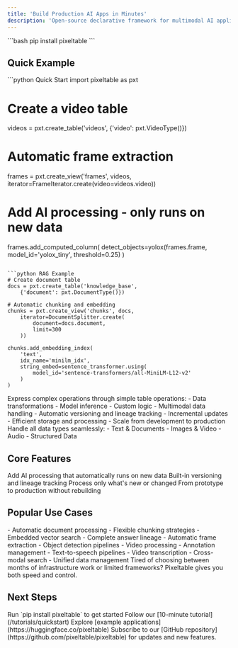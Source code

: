 ```yaml
---
title: 'Build Production AI Apps in Minutes'
description: 'Open-source declarative framework for multimodal AI applications'
---
```


<Tooltip >
  ```bash
  pip install pixeltable      
  ```
</Tooltip>

## Quick Example

<CodeGroup>
```python Quick Start
import pixeltable as pxt

# Create a video table
videos = pxt.create_table('videos', {'video': pxt.VideoType()})

# Automatic frame extraction
frames = pxt.create_view('frames', videos, 
    iterator=FrameIterator.create(video=videos.video))

# Add AI processing - only runs on new data
frames.add_computed_column(
    detect_objects=yolox(frames.frame, 
    model_id='yolox_tiny', 
    threshold=0.25)
)
```

```python RAG Example
# Create document table
docs = pxt.create_table('knowledge_base', 
    {'document': pxt.DocumentType()})

# Automatic chunking and embedding
chunks = pxt.create_view('chunks', docs,
    iterator=DocumentSplitter.create(
        document=docs.document,
        limit=300
    ))

chunks.add_embedding_index(
    'text',
    idx_name='minilm_idx',
    string_embed=sentence_transformer.using(
        model_id='sentence-transformers/all-MiniLM-L12-v2'
    )
)
```
</CodeGroup>

<AccordionGroup>
  <Accordion icon="sparkles" title="Declarative AI Workflows">
    Express complex operations through simple table operations:
    - Data transformations
    - Model inference
    - Custom logic
    - Multimodal data handling
  </Accordion>

  <Accordion icon="rocket" title="Built for Production">
    - Automatic versioning and lineage tracking
    - Incremental updates
    - Efficient storage and processing
    - Scale from development to production
  </Accordion>

  <Accordion icon="cube" title="Multimodal Support">
    Handle all data types seamlessly:
    - Text & Documents
    - Images & Video
    - Audio
    - Structured Data
  </Accordion>
</AccordionGroup>

## Core Features

<CardGroup cols={2}>
  <Card title="Computed Columns" icon="function">
    Add AI processing that automatically runs on new data
  </Card>
  <Card title="Versioning" icon="code-branch">
    Built-in versioning and lineage tracking
  </Card>
  <Card title="Incremental Updates" icon="arrows-rotate">
    Process only what's new or changed
  </Card>
  <Card title="Production Ready" icon="rocket">
    From prototype to production without rebuilding
  </Card>
</CardGroup>

## Popular Use Cases

<Tabs>
  <Tab title="RAG Systems">
    <Frame>
      - Automatic document processing
      - Flexible chunking strategies
      - Embedded vector search
      - Complete answer lineage
    </Frame>
  </Tab>
  <Tab title="Computer Vision">
    <Frame>
      - Automatic frame extraction
      - Object detection pipelines
      - Video processing
      - Annotation management
    </Frame>
  </Tab>
  <Tab title="Multimodal">
    <Frame>
      - Text-to-speech pipelines
      - Video transcription
      - Cross-modal search
      - Unified data management
    </Frame>
  </Tab>
</Tabs>

<Callout type="warning" emoji="⚡">
  Tired of choosing between months of infrastructure work or limited frameworks? Pixeltable gives you both speed and control.
</Callout>

## Next Steps

<Steps>
  <Step title="Installation">
    Run `pip install pixeltable` to get started
  </Step>
  <Step title="Quick Tutorial">
    Follow our [10-minute tutorial](/tutorials/quickstart)
  </Step>
  <Step title="Example Gallery">
    Explore [example applications](https://huggingface.co/pixeltable)
  </Step>
</Steps>

<Update>
  Subscribe to our [GitHub repository](https://github.com/pixeltable/pixeltable) for updates and new features.
</Update>